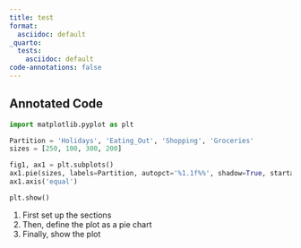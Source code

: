 ```yaml
---
title: test
format: 
  asciidoc: default
_quarto:
  tests:
    asciidoc: default
code-annotations: false
---
```


## Annotated Code

```python
import matplotlib.pyplot as plt

Partition = 'Holidays', 'Eating_Out', 'Shopping', 'Groceries'                   # <1> 
sizes = [250, 100, 300, 200]

fig1, ax1 = plt.subplots()                                                      # <2> 
ax1.pie(sizes, labels=Partition, autopct='%1.1f%%', shadow=True, startangle=90) # <2>          
ax1.axis('equal')

plt.show()                                                                      # <3> 
```

1. First set up the sections
2. Then, define the plot as a pie chart
3. Finally, show the plot
